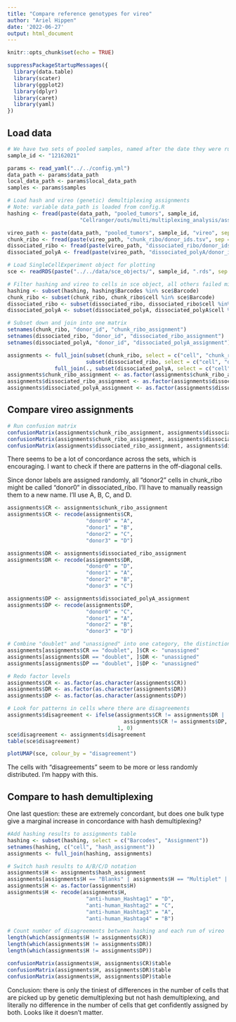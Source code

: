 ```yaml
---
title: "Compare reference genotypes for vireo"
author: "Ariel Hippen"
date: '2022-06-27'
output: html_document
---
```


```r
knitr::opts_chunk$set(echo = TRUE)
```

```r
suppressPackageStartupMessages({
  library(data.table)
  library(scater)
  library(ggplot2)
  library(dplyr)
  library(caret)
  library(yaml)
})
```



## Load data

```r
# We have two sets of pooled samples, named after the date they were run (12162021 and 01132022).
sample_id <- "12162021"

params <- read_yaml("../../config.yml")
data_path <- params$data_path
local_data_path <- params$local_data_path
samples <- params$samples
```

```r
# Load hash and vireo (genetic) demultiplexing assignments
# Note: variable data_path is loaded from config.R
hashing <- fread(paste(data_path, "pooled_tumors", sample_id,
                       "Cellranger/outs/multi/multiplexing_analysis/assignment_confidence_table.csv", sep = "/"))

vireo_path <- paste(data_path, "pooled_tumors", sample_id, "vireo", sep = "/")
chunk_ribo <- fread(paste(vireo_path, "chunk_ribo/donor_ids.tsv", sep = "/"))
dissociated_ribo <- fread(paste(vireo_path, "dissociated_ribo/donor_ids.tsv", sep = "/"))
dissociated_polyA <- fread(paste(vireo_path, "dissociated_polyA/donor_ids.tsv", sep = "/"))
```

```r
# Load SingleCellExperiment object for plotting
sce <- readRDS(paste("../../data/sce_objects/", sample_id, ".rds", sep = ""))
```

```r
# Filter hashing and vireo to cells in sce object, all others failed miQC filtering
hashing <- subset(hashing, hashing$Barcodes %in% sce$Barcode)
chunk_ribo <- subset(chunk_ribo, chunk_ribo$cell %in% sce$Barcode)
dissociated_ribo <- subset(dissociated_ribo, dissociated_ribo$cell %in% sce$Barcode)
dissociated_polyA <- subset(dissociated_polyA, dissociated_polyA$cell %in% sce$Barcode)
```

```r
# Subset down and join into one matrix
setnames(chunk_ribo, "donor_id", "chunk_ribo_assignment")
setnames(dissociated_ribo, "donor_id", "dissociated_ribo_assignment")
setnames(dissociated_polyA, "donor_id", "dissociated_polyA_assignment")

assignments <- full_join(subset(chunk_ribo, select = c("cell", "chunk_ribo_assignment")),
                         subset(dissociated_ribo, select = c("cell", "dissociated_ribo_assignment"))) %>% 
               full_join(., subset(dissociated_polyA, select = c("cell", "dissociated_polyA_assignment")))
assignments$chunk_ribo_assignment <- as.factor(assignments$chunk_ribo_assignment)
assignments$dissociated_ribo_assignment <- as.factor(assignments$dissociated_ribo_assignment)
assignments$dissociated_polyA_assignment <- as.factor(assignments$dissociated_polyA_assignment)
```

## Compare vireo assignments

```r
# Run confusion matrix
confusionMatrix(assignments$chunk_ribo_assignment, assignments$dissociated_ribo_assignment)$table
confusionMatrix(assignments$chunk_ribo_assignment, assignments$dissociated_polyA_assignment)$table
confusionMatrix(assignments$dissociated_ribo_assignment, assignments$dissociated_polyA_assignment)$table
```

There seems to be a lot of concordance across the sets, which is encouraging. I want to check if there are patterns in the off-diagonal cells.

Since donor labels are assigned randomly, all "donor2" cells in chunk_ribo might be called "donor0" in dissociated_ribo. I'll have to manually reassign them to a new name. I'll use A, B, C, and D.

```r
assignments$CR <- assignments$chunk_ribo_assignment
assignments$CR <- recode(assignments$CR,
                         "donor0" = "A",
                         "donor1" = "B",
                         "donor2" = "C",
                         "donor3" = "D")

assignments$DR <- assignments$dissociated_ribo_assignment
assignments$DR <- recode(assignments$DR,
                         "donor0" = "D",
                         "donor1" = "A",
                         "donor2" = "B",
                         "donor3" = "C")

assignments$DP <- assignments$dissociated_polyA_assignment
assignments$DP <- recode(assignments$DP,
                         "donor0" = "C",
                         "donor1" = "A",
                         "donor2" = "B",
                         "donor3" = "D")
```

```r
# Combine "doublet" and "unassigned" into one category, the distinction doesn't seem important
assignments[assignments$CR == "doublet", ]$CR <- "unassigned"
assignments[assignments$DR == "doublet", ]$DR <- "unassigned"
assignments[assignments$DP == "doublet", ]$DP <- "unassigned"

# Redo factor levels
assignments$CR <- as.factor(as.character(assignments$CR))
assignments$DR <- as.factor(as.character(assignments$DR))
assignments$DP <- as.factor(as.character(assignments$DP))
```

```r
# Look for patterns in cells where there are disagreements
assignments$disagreement <- ifelse(assignments$CR != assignments$DR |
                                     assignments$CR != assignments$DP,
                                   1, 0)
sce$disagreement <- assignments$disagreement
table(sce$disagreement)
```
```r
plotUMAP(sce, colour_by = "disagreement")
```

The cells with "disagreements" seem to be more or less randomly distributed. I'm happy with this.

## Compare to hash demultiplexing

One last question: these are extremely concordant, but does one bulk type give a marginal increase in concordance with hash demultiplexing?

```r
#Add hashing results to assignments table
hashing <- subset(hashing, select = c("Barcodes", "Assignment"))
setnames(hashing, c("cell", "hash_assignment"))
assignments <- full_join(hashing, assignments)
```
```r
# Switch hash results to A/B/C/D notation
assignments$H <- assignments$hash_assignment
assignments[assignments$H == "Blanks" | assignments$H == "Multiplet" | assignments$H == "Unassigned", ]$H <- "unassigned"
assignments$H <- as.factor(assignments$H)
assignments$H <- recode(assignments$H,
                         "anti-human_Hashtag1" = "D",
                         "anti-human_Hashtag2" = "C",
                         "anti-human_Hashtag3" = "A",
                         "anti-human_Hashtag4" = "B")
```

```r
# Count number of disagreements between hashing and each run of vireo
length(which(assignments$H != assignments$CR))
length(which(assignments$H != assignments$DR))
length(which(assignments$H != assignments$DP))

confusionMatrix(assignments$H, assignments$CR)$table
confusionMatrix(assignments$H, assignments$DR)$table
confusionMatrix(assignments$H, assignments$DP)$table
```

Conclusion: there is only the tiniest of differences in the number of cells that are picked up by genetic demultiplexing but not hash demultiplexing, and literally no difference in the number of cells that get confidently assigned by both. Looks like it doesn't matter.
